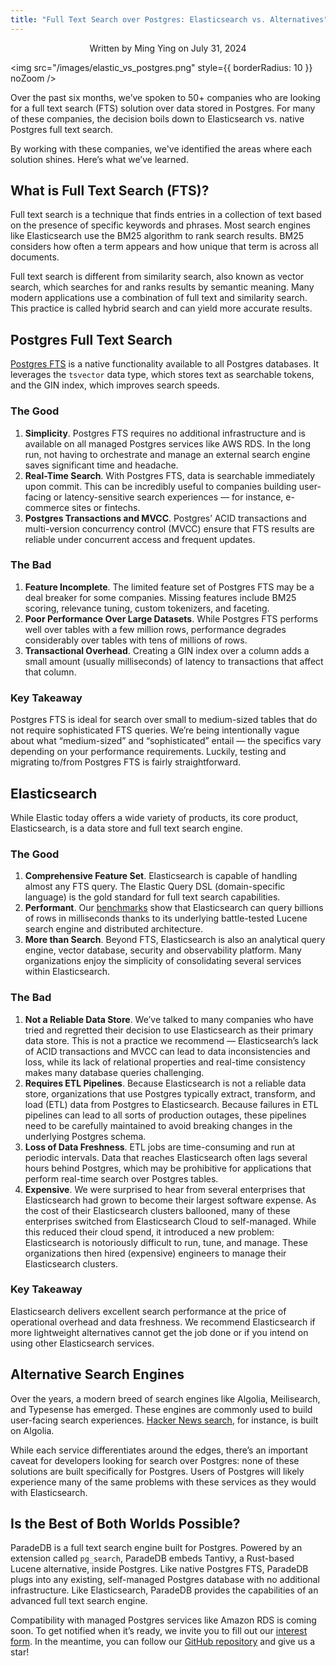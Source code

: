 ```yaml
---
title: "Full Text Search over Postgres: Elasticsearch vs. Alternatives"
---
```


<p align="center">Written by Ming Ying on July 31, 2024</p>

<img
  src="/images/elastic_vs_postgres.png"
  style={{ borderRadius: 10 }}
  noZoom
/>

Over the past six months, we’ve spoken to 50+ companies who are looking for a full text search (FTS) solution over data stored
in Postgres. For many of these companies, the decision boils down to Elasticsearch vs. native Postgres full text search.

By working with these companies, we've identified the areas where each solution shines. Here’s what we’ve learned.

## What is Full Text Search (FTS)?

Full text search is a technique that finds entries in a collection of text based on the presence of specific keywords and phrases.
Most search engines like Elasticsearch use the BM25 algorithm to rank search results. BM25 considers how often a term appears and how unique that term is across all documents.

Full text search is different from similarity search, also known as vector search, which searches for and ranks results by semantic meaning.
Many modern applications use a combination of full text and similarity search. This practice is called hybrid search and can yield more accurate results.

## Postgres Full Text Search

[Postgres FTS](https://www.postgresql.org/docs/current/textsearch-intro.html) is a native functionality available to all Postgres
databases. It leverages the `tsvector` data type, which stores text as searchable tokens, and the GIN index, which improves search
speeds.

### The Good

1. **Simplicity**. Postgres FTS requires no additional infrastructure and is available on all managed Postgres services like AWS RDS. In the long run, not having to orchestrate and manage an external search engine saves significant time and headache.
2. **Real-Time Search**. With Postgres FTS, data is searchable immediately upon commit. This can be incredibly useful to companies building user-facing or latency-sensitive search experiences — for instance, e-commerce sites or fintechs.
3. **Postgres Transactions and MVCC**. Postgres’ ACID transactions and multi-version concurrency control (MVCC) ensure that FTS results are reliable under concurrent access and frequent updates.

### The Bad

1. **Feature Incomplete**. The limited feature set of Postgres FTS may be a deal breaker for some companies. Missing features include BM25 scoring, relevance tuning, custom tokenizers, and faceting.
2. **Poor Performance Over Large Datasets**. While Postgres FTS performs well over tables with a few million rows, performance degrades considerably over tables with tens of millions of rows.
3. **Transactional Overhead**. Creating a GIN index over a column adds a small amount (usually milliseconds) of latency to transactions that affect that column.

### Key Takeaway

Postgres FTS is ideal for search over small to medium-sized tables that do not require sophisticated FTS queries. We’re being intentionally vague about what “medium-sized” and “sophisticated” entail — the specifics vary depending on your performance requirements. Luckily, testing and migrating to/from Postgres FTS is fairly straightforward.

## Elasticsearch

While Elastic today offers a wide variety of products, its core product, Elasticsearch, is a data store and full text search engine.

### The Good

1. **Comprehensive Feature Set**. Elasticsearch is capable of handling almost any FTS query. The Elastic Query DSL (domain-specific language) is the gold standard for full text search capabilities.
2. **Performant**. Our [benchmarks](https://github.com/paradedb/paradedb/tree/dev/benchmarks#results) show that Elasticsearch can query billions of rows in milliseconds thanks to its underlying battle-tested Lucene search engine and distributed architecture.
3. **More than Search**. Beyond FTS, Elasticsearch is also an analytical query engine, vector database, security and observability platform. Many organizations enjoy the simplicity of consolidating several services within Elasticsearch.

### The Bad

1. **Not a Reliable Data Store**. We’ve talked to many companies who have tried and regretted their decision to use Elasticsearch as their primary data store. This is not a practice we recommend — Elasticsearch’s lack of ACID transactions and MVCC can lead to data inconsistencies and loss, while its lack of relational properties and real-time consistency makes many database queries challenging.
2. **Requires ETL Pipelines**. Because Elasticsearch is not a reliable data store, organizations that use Postgres typically extract, transform, and load (ETL) data from Postgres to Elasticsearch. Because failures in ETL pipelines can lead to all sorts of production outages, these pipelines need to be carefully maintained to avoid breaking changes in the underlying Postgres schema.
3. **Loss of Data Freshness**. ETL jobs are time-consuming and run at periodic intervals. Data that reaches Elasticsearch often lags several hours behind Postgres, which may be prohibitive for applications that perform real-time search over Postgres tables.
4. **Expensive**. We were surprised to hear from several enterprises that Elasticsearch had grown to become their largest software expense. As the cost of their Elasticsearch clusters ballooned, many of these enterprises switched from Elasticsearch Cloud to self-managed. While this reduced their cloud spend, it introduced a new problem: Elasticsearch is notoriously difficult to run, tune, and manage. These organizations then hired (expensive) engineers to manage their Elasticsearch clusters.

### Key Takeaway

Elasticsearch delivers excellent search performance at the price of operational overhead and data freshness. We recommend Elasticsearch if more lightweight alternatives cannot get the job done or if you intend on using other Elasticsearch services.

## Alternative Search Engines

Over the years, a modern breed of search engines like Algolia, Meilisearch, and Typesense has emerged. These engines are commonly used to build user-facing search experiences. [Hacker News search](https://hn.algolia.com/), for instance, is built on Algolia.

While each service differentiates around the edges, there’s an important caveat for developers looking for search over Postgres: none of these solutions are built specifically for Postgres. Users of Postgres will likely experience many of the same problems with these services as they would with Elasticsearch.

## Is the Best of Both Worlds Possible?

ParadeDB is a full text search engine built for Postgres. Powered by an extension called `pg_search`, ParadeDB embeds Tantivy, a Rust-based Lucene alternative, inside Postgres. Like native Postgres FTS, ParadeDB plugs into any existing, self-managed Postgres database with no additional infrastructure. Like Elasticsearch, ParadeDB provides the capabilities of an advanced full text search engine.

Compatibility with managed Postgres services like Amazon RDS is coming soon. To get notified when it’s ready, we invite you to fill out our [interest form](https://form.typeform.com/to/jHkLmIzx?typeform-source=paradedb.typeform.com).
In the meantime, you can follow our [GitHub repository](https://github.com/paradedb/paradedb) and give us a star!
